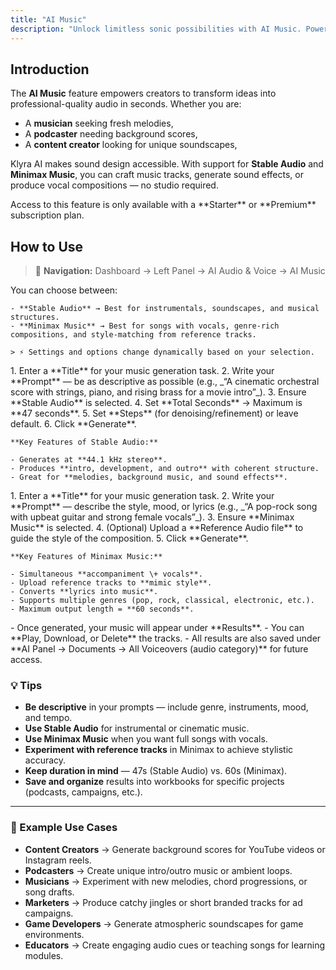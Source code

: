 ```yaml
---
title: "AI Music"
description: "Unlock limitless sonic possibilities with AI Music. Powered by cutting-edge models like Stable Audio and Minimax Music, you can create tracks, immersive soundscapes, and even songs with vocals — all from a simple prompt."
---
```


## Introduction

The **AI Music** feature empowers creators to transform ideas into professional-quality audio in seconds. Whether you are:

- A **musician** seeking fresh melodies,
- A **podcaster** needing background scores,
- A **content creator** looking for unique soundscapes,

Klyra AI makes sound design accessible. With support for **Stable Audio** and **Minimax Music**, you can craft music tracks, generate sound effects, or produce vocal compositions — no studio required.

<Warning>
  Access to this feature is only available with a **Starter** or **Premium** subscription plan.
</Warning>

## How to Use

> 🔎 **Navigation:** Dashboard → Left Panel → AI Audio & Voice → AI Music

<Steps>
  <Step title="Select Your Model">
    You can choose between:

    - **Stable Audio** → Best for instrumentals, soundscapes, and musical structures.
    - **Minimax Music** → Best for songs with vocals, genre-rich compositions, and style-matching from reference tracks.

    > ⚡ Settings and options change dynamically based on your selection.
  </Step>
  <Step title="Using Stable Audio">
    1. Enter a **Title** for your music generation task.
    2. Write your **Prompt** — be as descriptive as possible (e.g., _“A cinematic orchestral score with strings, piano, and rising brass for a movie intro”_).
    3. Ensure **Stable Audio** is selected.
    4. Set **Total Seconds** → Maximum is **47 seconds**.
    5. Set **Steps** (for denoising/refinement) or leave default.
    6. Click **Generate**.

    **Key Features of Stable Audio:**

    - Generates at **44.1 kHz stereo**.
    - Produces **intro, development, and outro** with coherent structure.
    - Great for **melodies, background music, and sound effects**.
  </Step>
  <Step title="Using Minimax Music">
    1. Enter a **Title** for your music generation task.
    2. Write your **Prompt** — describe the style, mood, or lyrics (e.g., _“A pop-rock song with upbeat guitar and strong female vocals”_).
    3. Ensure **Minimax Music** is selected.
    4. (Optional) Upload a **Reference Audio file** to guide the style of the composition.
    5. Click **Generate**.

    **Key Features of Minimax Music:**

    - Simultaneous **accompaniment \+ vocals**.
    - Upload reference tracks to **mimic style**.
    - Converts **lyrics into music**.
    - Supports multiple genres (pop, rock, classical, electronic, etc.).
    - Maximum output length = **60 seconds**.
  </Step>
  <Step title="Access Your Results">
    - Once generated, your music will appear under **Results**.
    - You can **Play, Download, or Delete** the tracks.
    - All results are also saved under **AI Panel → Documents → All Voiceovers (audio category)** for future access.
  </Step>
</Steps>

### 💡 Tips

- **Be descriptive** in your prompts — include genre, instruments, mood, and tempo.
- **Use Stable Audio** for instrumental or cinematic music.
- **Use Minimax Music** when you want full songs with vocals.
- **Experiment with reference tracks** in Minimax to achieve stylistic accuracy.
- **Keep duration in mind** — 47s (Stable Audio) vs. 60s (Minimax).
- **Save and organize** results into workbooks for specific projects (podcasts, campaigns, etc.).

---

### 📌 Example Use Cases

- **Content Creators** → Generate background scores for YouTube videos or Instagram reels.
- **Podcasters** → Create unique intro/outro music or ambient loops.
- **Musicians** → Experiment with new melodies, chord progressions, or song drafts.
- **Marketers** → Produce catchy jingles or short branded tracks for ad campaigns.
- **Game Developers** → Generate atmospheric soundscapes for game environments.
- **Educators** → Create engaging audio cues or teaching songs for learning modules.
